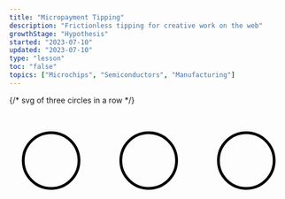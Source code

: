```yaml
---
title: "Micropayment Tipping"
description: "Frictionless tipping for creative work on the web"
growthStage: "Hypothesis"
started: "2023-07-10"
updated: "2023-07-10"
type: "lesson"
toc: "false"
topics: ["Microchips", "Semiconductors", "Manufacturing"]
---
```


<div >
  {/* svg of three circles in a row */}
  <svg
    width = "100%"
    height = "100%"
    viewBox = "0 0 100 100"
    preserveAspectRatio = "none"
  >
    <circle
      cx = "15"
      cy = "20"
      r = "10"
      fill = "transparent"
      stroke = "black"
      strokeWidth = "1"
    />
    <circle
      cx = "50"
      cy = "20"
      r = "10"
      fill = "transparent"
      stroke = "black"
      strokeWidth = "1"
    />
    <circle
      cx = "85"
      cy = "20"
      r = "10"
      fill = "transparent"
      stroke = "black"
      strokeWidth = "1"
    />
  </svg >
</div >
